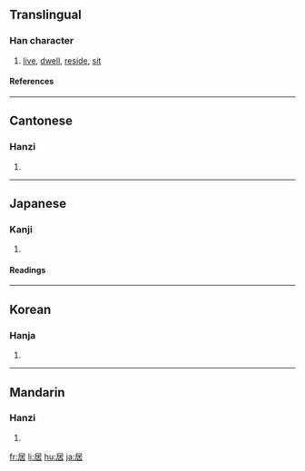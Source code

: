 ==Translingual==
===Han character===
{{Han char|rn=44|rad=尸|as=05|sn=8|four=7726<sub>4</sub>|canj=尸十口 (SJR)}}
# [[live]], [[dwell]], [[reside]], [[sit]]
====References====
{{Han ref|kx=0300.300|dkj=07663|dj=0597.080|hdz=20968.040|uh=5C45|ud=23621|bh=A97E|bd=43390}}
----
==Cantonese==
===Hanzi===
{{yue-hanzi|jyut=|y=geui1}}
# {{defn|Cantonese}}
----
== Japanese ==
===Kanji===
{{ja-kanji|grade=5|rs=尸05}}
# {{defn|Japanese}} 
====Readings====
{{ja-readings|on=[[きょ]] (''[[kyo]]''), [[き]] (''[[ki]]'')|kun=[[いる]] ([[居る]], ''[[iru]]''), [[おる]] ([[居る]], ''[[oru]]''), [[おく]] (''[[oku]]'')}}
----
==Korean==
===Hanja===
{{ko-hanja|hangeul=[[거]], [[기]]|rv=geo, gi|mr=kŏ, ki}}
# {{defn|Korean}}
----
==Mandarin==
===Hanzi===
{{cmn-hanzi|pin=[[jū]] ([[ju1]])|wg=chü<sup>1</sup>}}
# {{defn|Mandarin}}

[[fr:居]]
[[li:居]]
[[hu:居]]
[[ja:居]]